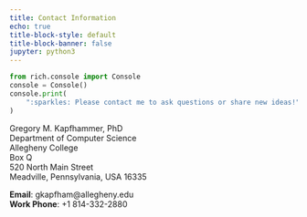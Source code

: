 ```yaml
---
title: Contact Information
echo: true
title-block-style: default
title-block-banner: false
jupyter: python3
---
```


```python
from rich.console import Console
console = Console()
console.print(
    ":sparkles: Please contact me to ask questions or share new ideas!"
)
```

Gregory M. Kapfhammer, PhD <br>
Department of Computer Science <br>
Allegheny College <br>
Box Q <br>
520 North Main Street <br>
Meadville, Pennsylvania, USA 16335 <br>

**Email**: gkapfham@allegheny.edu <br>
**Work Phone**: +1 814-332-2880
